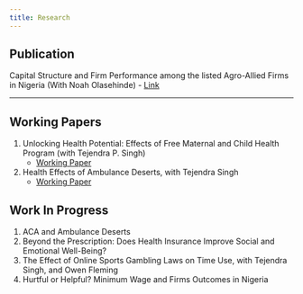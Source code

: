 ```yaml
---
title: Research
---
```


## **Publication**

 Capital Structure and Firm Performance among the listed Agro-Allied Firms in Nigeria (With Noah Olasehinde)
   - [Link](https://osf.io/preprints/osf/wczhf)




----

## **Working Papers**

1. Unlocking Health Potential: Effects of Free Maternal and Child Health Program (with Tejendra P. Singh)
   - [Working Paper](https://osf.io/y6wzt/download)
2. Health Effects of Ambulance Deserts, with Tejendra Singh
    - [Working Paper](https://osf.io/w23ap/download)
    
## **Work In Progress**  
1. ACA and Ambulance Deserts
2. Beyond the Prescription: Does Health Insurance Improve Social and Emotional Well-Being?
3. The Effect of Online Sports Gambling Laws on Time Use, with Tejendra Singh, and Owen Fleming
4. Hurtful or Helpful? Minimum Wage and Firms Outcomes in Nigeria



